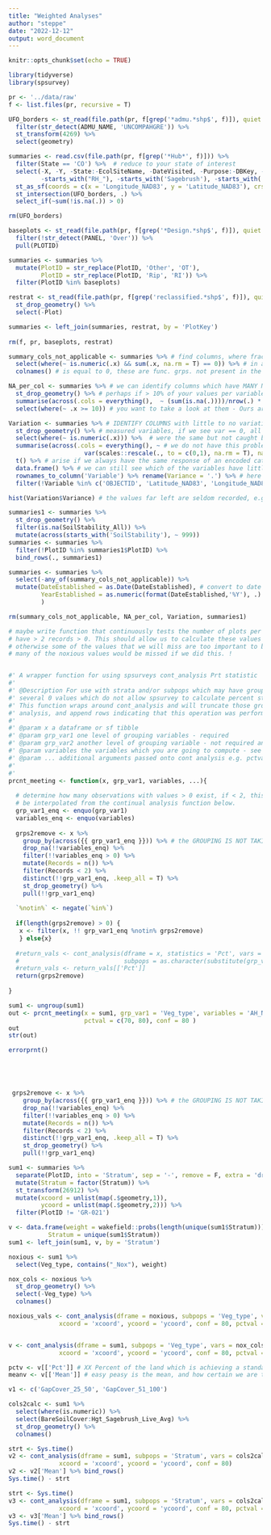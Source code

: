```yaml
---
title: "Weighted Analyses"
author: "steppe"
date: "2022-12-12"
output: word_document
---
```


```r
knitr::opts_chunk$set(echo = TRUE)
```


```r
library(tidyverse)
library(spsurvey)
```


```r
pr <- '../data/raw'
f <- list.files(pr, recursive = T)

UFO_borders <- st_read(file.path(pr, f[grep('*admu.*shp$', f)]), quiet = T) %>% 
  filter(str_detect(ADMU_NAME, 'UNCOMPAHGRE')) %>% 
  st_transform(4269) %>% 
  select(geometry)

summaries <- read.csv(file.path(pr, f[grep('*Hub*', f)])) %>% 
  filter(State == 'CO') %>%  # reduce to your state of interest 
  select(-X, -Y, -State:-EcolSiteName, -DateVisited, -Purpose:-DBKey, -PrimaryKey, 
         -starts_with("RH_"), -starts_with('Sagebrush'), -starts_with('Spp_')) %>% 
  st_as_sf(coords = c(x = 'Longitude_NAD83', y = 'Latitude_NAD83'), crs = 4269, remove = F) %>%  # now make spatial
  st_intersection(UFO_borders, .) %>% 
  select_if(~sum(!is.na(.)) > 0)

rm(UFO_borders)
```


```r

baseplots <- st_read(file.path(pr, f[grep('*Design.*shp$', f)]), quiet = T) %>% 
  filter(!str_detect(PANEL, 'Over')) %>% 
  pull(PLOTID)

summaries <- summaries %>% 
  mutate(PlotID = str_replace(PlotID, 'Other', 'OT'),
         PlotID = str_replace(PlotID, 'Rip', 'RI')) %>% 
  filter(PlotID %in% baseplots)

restrat <- st_read(file.path(pr, f[grep('reclassified.*shp$', f)]), quiet = T) %>% 
  st_drop_geometry() %>% 
  select(-Plot)

summaries <- left_join(summaries, restrat, by = 'PlotKey')
  
rm(f, pr, baseplots, restrat)
```


```r

summary_cols_not_applicable <- summaries %>% # find columns, where fractional cover
  select(where(~ is.numeric(.x) && sum(.x, na.rm = T) == 0)) %>% # in all rows
  colnames() # is equal to 0, these are func. grps. not present in the area of analysis

NA_per_col <- summaries %>% # we can identify columns which have MANY NA values in them
  st_drop_geometry() %>% # perhaps if > 10% of your values per variables are NA
  summarise(across(.cols = everything(),  ~ (sum(is.na(.))))/nrow(.) * 100) %>% 
  select(where(~ .x >= 10)) # you want to take a look at them - Ours are not too bad.

Variation <- summaries %>% # IDENTIFY COLUMNS with little to no variation in the 
  st_drop_geometry() %>% # measured variables, if we see var == 0, all measurements
  select(where(~ is.numeric(.x))) %>%  # were the same but not caught by 'summary cols not applicable'
  summarise(across(.cols = everything(), ~ # we do not have this problem which may
                     var(scales::rescale(., to = c(0,1), na.rm = T), na.rm = T))) %>% 
  t() %>% # arise if we always have the same response of an encoded categorical variable
  data.frame() %>% # we can still see which of the variables have littler variance
  rownames_to_column('Variable') %>% rename(Variance = '.') %>% # here
  filter(!Variable %in% c('OBJECTID', 'Latitude_NAD83', 'Longitude_NAD83', 'YearEstablished'))

hist(Variation$Variance) # the values far left are seldom recorded, e.g. we got rid of vagrant lichen years ago!

summaries1 <- summaries %>% 
  st_drop_geometry() %>% 
  filter(is.na(SoilStability_All)) %>% 
  mutate(across(starts_with('SoilStability'), ~ 999))
summaries <- summaries %>% 
  filter(!PlotID %in% summaries1$PlotID) %>% 
  bind_rows(., summaries1)

summaries <- summaries %>% 
  select(-any_of(summary_cols_not_applicable)) %>% 
  mutate(DateEstablished = as.Date(DateEstablished), # convert to date format
         YearEstablished = as.numeric(format(DateEstablished,'%Y'), .)
         )

rm(summary_cols_not_applicable, NA_per_col, Variation, summaries1)
```


```r


# maybe write function that continuously tests the number of plots per group which
# have > 2 records > 0. This should allow us to calculate these values for each stratum
# otherwise some of the values that we will miss are too important to be left behind !
# many of the noxious values would be missed if we did this. !


#' A wrapper function for using spsurveys cont_analysis Prt statistic
#' 
#' @Description For use with strata and/or subpops which may have groups with 
#' several 0 values which do not allow spsurvey to calculate percent standards.
#' This function wraps around cont_analysis and will truncate those groups from 
#' analysis, and append rows indicating that this operation was performed.
#' 
#' @param x a dataframe or sf tibble 
#' @param grp_var1 one level of grouping variables - required
#' @param grp_var2 another level of grouping variable - not required and defaults to none
#' @param variables the variables which you are going to compute - see example. 
#' @param ... additional arguments passed onto cont analysis e.g. pctval, cols holding coords
#' 
#' 
prcnt_meeting <- function(x, grp_var1, variables, ...){
  
  # determine how many observations with values > 0 exist, if < 2, this value cannot
  # be interpolated from the continual analysis function below. 
  grp_var1_enq <- enquo(grp_var1)
  variables_enq <- enquo(variables)
  
  grps2remove <- x %>% 
    group_by(across({{ grp_var1_enq }})) %>% # the GROUPING IS NOT TAKING !!!!  
    drop_na(!!variables_enq) %>% 
    filter(!!variables_enq > 0) %>%  
    mutate(Records = n()) %>% 
    filter(Records < 2) %>% 
    distinct(!!grp_var1_enq, .keep_all = T) %>% 
    st_drop_geometry() %>% 
    pull(!!grp_var1_enq) 
  
  `%notin%` <- negate(`%in%`)
  
  if(length(grps2remove) > 0) {
   x <- filter(x, !! grp_var1_enq %notin% grps2remove)
   } else{x}
  
  #return_vals <- cont_analysis(dframe = x, statistics = 'Pct', vars = variables,
  #                             subpops = as.character(substitute(grp_var1)), ...)
  #return_vals <- return_vals[['Pct']]
  return(grps2remove)
  
}

sum1 <- ungroup(sum1)
out <- prcnt_meeting(x = sum1, grp_var1 = 'Veg_type', variables = 'AH_NoxPerenForbCover', #, 'Hgt_NonNoxPerenGrass_Avg'), 
                     pctval = c(70, 80), conf = 80 )
out
str(out)

errorprnt()





 grps2remove <- x %>% 
    group_by(across({{ grp_var1_enq }})) %>% # the GROUPING IS NOT TAKING !!!!  
    drop_na(!!variables_enq) %>% 
    filter(!!variables_enq > 0) %>%  
    mutate(Records = n()) %>% 
    filter(Records < 2) %>% 
    distinct(!!grp_var1_enq, .keep_all = T) %>% 
    st_drop_geometry() %>% 
    pull(!!grp_var1_enq) 


```


```r


sum1 <- summaries %>% 
  separate(PlotID, into = 'Stratum', sep = '-', remove = F, extra = 'drop') %>% 
  mutate(Stratum = factor(Stratum)) %>% 
  st_transform(26912) %>% 
  mutate(xcoord = unlist(map(.$geometry,1)),
         ycoord = unlist(map(.$geometry,2))) %>% 
  filter(PlotID != 'GR-021')

v <- data.frame(weight = wakefield::probs(length(unique(sum1$Stratum))),
           Stratum = unique(sum1$Stratum))
sum1 <- left_join(sum1, v, by = 'Stratum')

noxious <- sum1 %>% 
  select(Veg_type, contains("_Nox"), weight)

nox_cols <- noxious %>% 
  st_drop_geometry() %>% 
  select(-Veg_type) %>% 
  colnames()

noxious_vals <- cont_analysis(dframe = noxious, subpops = 'Veg_type', vars = nox_cols, statistics = 'Mean',
              xcoord = 'xcoord', ycoord = 'ycoord', conf = 80, pctval = c(70, 80))


v <- cont_analysis(dframe = sum1, subpops = 'Veg_type', vars = nox_cols[1], statistics = 'Pct',
              xcoord = 'xcoord', ycoord = 'ycoord', conf = 80, pctval = c(70, 80))

pctv <- v[['Pct']] # XX Percent of the land which is achieving a standard. 
meanv <- v[['Mean']] # easy peasy is the mean, and how certain we are that our calculation of it is true

v1 <- c('GapCover_25_50', 'GapCover_51_100')

cols2calc <- sum1 %>% 
  select(where(is.numeric)) %>% 
  select(BareSoilCover:Hgt_Sagebrush_Live_Avg) %>% 
  st_drop_geometry() %>% 
  colnames()

strt <- Sys.time()
v2 <- cont_analysis(dframe = sum1, subpops = 'Stratum', vars = cols2calc, statistics = 'Mean',
              xcoord = 'xcoord', ycoord = 'ycoord', conf = 80)
v2 <- v2['Mean'] %>% bind_rows()
Sys.time() - strt

strt <- Sys.time()
v3 <- cont_analysis(dframe = sum1, subpops = 'Stratum', vars = cols2calc[7:25], statistics = 'Pct',
              xcoord = 'xcoord', ycoord = 'ycoord', conf = 80, pctval = c(70)) # 80% for WSA and ACEC's otherwise 70!
v3 <- v3['Mean'] %>% bind_rows()
Sys.time() - strt

```

